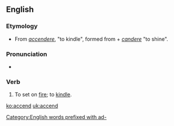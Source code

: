 ==English==

===Etymology===
* From {{etyl|la|en}} ''[[accendere]]'', "to kindle", formed from ''{{m|la|ad-}}'' + ''[[candere]]'' "to shine".

===Pronunciation===
* {{IPA|[ækˈsɛnd]|lang=en}}

===Verb===
{{en-verb}}

# {{lb|en|transitive|obsolete}} To set on [[fire]]; to [[kindle]].

[[Category:English words prefixed with ad-]]

[[ko:accend]]
[[uk:accend]]